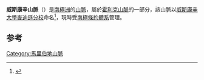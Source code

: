{{coord|85|45|S|125|00|W|type:mountain|display=title}}
{{Location map|Antarctica|
  lat_deg=85|lat_min=45|lat_dir=S|lon_deg=125|lon_min=00|lon_dir=E|
  float=right|mark=Fire.svg|marksize=12|AlternativeMap=Antarctica relief location map.jpg|
  label=Wisconsin Range|position=top|caption=威斯康辛山脈在南极洲的位置
}}
'''威斯康辛山脈'''（{{lang-en|Wisconsin Range}}）是[[南極洲|南極洲]]的[[山脈|山脈]]，屬於[[霍利克山脈|霍利克山脈]]的一部分，該山脈以[[威斯康辛大學麥迪遜分校|威斯康辛大學麥迪遜分校]]命名<ref>{{cite gnis|type=antarid|id=16728|name=Wisconsin Plateau|accessdate=2010-06-08}}</ref>，現時受[[南極條約體系|南極條約體系]]管理。

==参考==
{{reflist}}

{{DEFAULTSORT:Wisconsin Range}}
[[Category:馬里伯地山脈|Category:馬里伯地山脈]]


{{MarieByrdLand-geo-stub}}